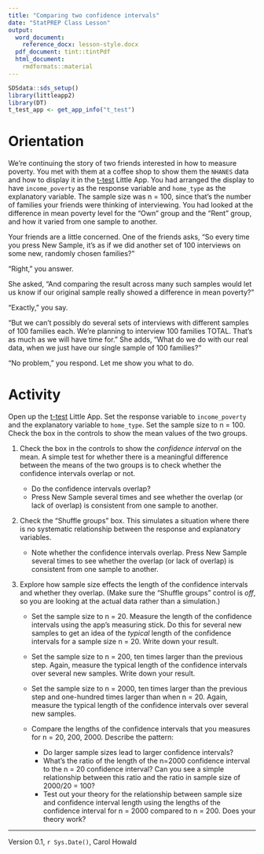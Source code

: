 ```yaml
---
title: "Comparing two confidence intervals"
date: "StatPREP Class Lesson"
output:
  word_document:
    reference_docx: lesson-style.docx
  pdf_document: tint::tintPdf
  html_document:
    rmdformats::material
---
```


```r
SDSdata::sds_setup()
library(littleapp2)
library(DT)
t_test_app <- get_app_info("t_test")
```

# Orientation

We're continuing the story of two friends interested in how to measure poverty. You met with them at a coffee shop to show them the `NHANES` data and how to display it in the [t-test](`r t_test_app$url`) Little App. You had arranged the display to have `income_poverty` as the response variable and `home_type` as the explanatory variable. The sample size was n = 100, since that's the number of families your friends were thinking  of interviewing. You had looked at the difference in mean poverty level for the "Own" group and the "Rent" group, and how it varied from one sample to another.

Your friends are a little concerned. One of the friends asks, "So every time you press New Sample, it's as if we did another set of 100 interviews on some new, randomly chosen families?"

"Right," you answer.

She asked, "And comparing the result across many such samples would let us know if our original sample really showed a difference in  mean poverty?" 

"Exactly," you say.

"But we can't possibly do several sets of interviews with different samples of 100 families each. We're planning to interview 100 families TOTAL. That's as much as we will have time for." She adds, "What do we do with our real data, when we just have our single sample of 100 families?"

"No problem," you respond. Let me show you what to do.
 
# Activity

Open up the [t-test](`r t_test_app$url`) Little App.  Set the response variable to `income_poverty` and the explanatory variable to `home_type`. Set the sample size to n = 100. Check the box in the controls to show the mean values of the two groups.

1. Check the box in the controls to show the *confidence interval* on the mean.  A simple test for whether there is a meaningful difference between the means of the two groups is to check whether the confidence intervals overlap or not.

     * Do the confidence intervals overlap?
     * Press New Sample several times and see whether the overlap (or lack of overlap) is consistent from one sample to another.
     
2. Check the "Shuffle groups" box. This simulates a situation where there is no systematic relationship between the response and explanatory variables. 

     * Note whether the confidence intervals overlap. Press New Sample several times to see whether the overlap (or lack of overlap) is consistent from one sample to another.
     
3. Explore how sample size effects the length of the confidence intervals and whether they overlap. (Make sure the "Shuffle groups" control is *off*, so you are looking at the actual data rather than a simulation.)

    * Set the sample size to n = 20. Measure the length of the confidence intervals using the app's measuring stick. Do this for several new samples to get an idea of the *typical* length of the confidence intervals for a sample size n = 20. Write down your result.
    
    * Set the sample size to n = 200, ten times larger than the previous step. Again, measure the typical length of the confidence intervals over several new samples. Write down your result.
    
    * Set the sample size to n = 2000, ten times larger than the previous step and one-hundred times larger than when n = 20. Again, measure the typical length of the confidence intervals over several new samples.

     * Compare the lengths of the confidence intervals that you measures for n = 20, 200, 2000. Describe the pattern:
          - Do larger sample sizes lead to larger confidence intervals?
          - What's the ratio of the length of the n=2000 confidence interval to the n = 20 confidence interval? Can you see a simple relationship between this ratio and the ratio in sample size of 2000/20 = 100?
          - Test out your theory for the relationship between sample size and confidence interval length using the lengths of the confidence interval for n = 2000 compared to n  = 200. Does your theory work? 



----------------------

Version 0.1, `r Sys.Date()`, Carol Howald